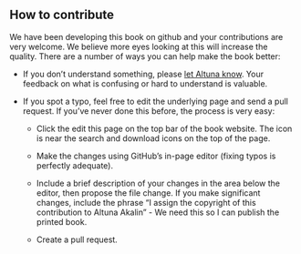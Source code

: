 \frontmatter

## How to contribute {-}

We have been developing this book on github and your contributions are very welcome. We believe more eyes looking at this will increase the quality. There are a number of ways you can help make the
book better:

* If you don't understand something, please 
  [let Altuna know](mailto:aakalin@gmail.com). Your feedback on what is confusing
  or hard to understand is valuable.

* If you spot a typo, feel free to edit the underlying page and send a pull 
  request. If you've never done this before, the process is very easy: 
  
    * Click the edit this page on the top bar of the book website. The icon is near the search and download icons on the top of the page.
  
    * Make the changes using GitHub's in-page editor (fixing typos is
      perfectly adequate).
      
    * Include a brief description of your changes in the area below the
      editor, then propose the file change. If you make significant changes,
      include the phrase "I assign the copyright of this contribution to
      Altuna Akalin" - We need this so I can publish the printed book.
    
    * Create a pull request.
